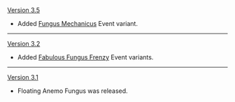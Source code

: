 {{Change History/Header}}
[[Version 3.5]]
* Added [[Fungus Mechanicus]] Event variant.
----
[[Version 3.2]]
* Added [[Fabulous Fungus Frenzy]] Event variants.
----
[[Version 3.1]]
* Floating Anemo Fungus was released.